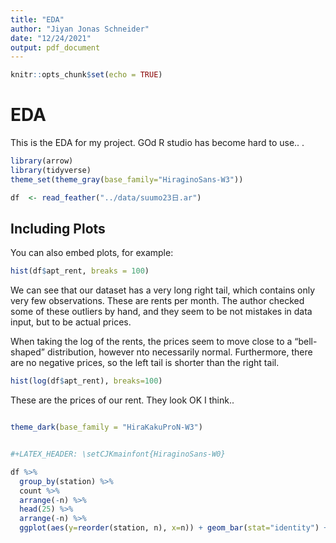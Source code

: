 ```yaml
---
title: "EDA"
author: "Jiyan Jonas Schneider"
date: "12/24/2021"
output: pdf_document
---
```


```r
knitr::opts_chunk$set(echo = TRUE)
```

# EDA

This is the EDA for my project.
GOd R studio has become hard to use.. .


```r
library(arrow)
library(tidyverse)
theme_set(theme_gray(base_family="HiraginoSans-W3"))
```


```r

df  <- read_feather("../data/suumo23日.ar")

```

## Including Plots

You can also embed plots, for example:

```r
hist(df$apt_rent, breaks = 100)
```

We can see that our dataset has a very long right tail, which contains only very few observations.
These are rents per month. The author checked some of these outliers by hand, and they seem to be 
not mistakes in data input, but to be actual prices. 

When taking the log of the rents, the prices seem to move close to a "bell-shaped"
distribution, however nto necessarily normal. Furthermore, there are no negative prices, so the left
tail is shorter than the right tail.

```r
hist(log(df$apt_rent), breaks=100)

```
These are the prices of our rent. They look OK I think.. 

```r
```



```r
theme_dark(base_family = "HiraKakuProN-W3")


#+LATEX_HEADER: \setCJKmainfont{HiraginoSans-W0}

df %>% 
  group_by(station) %>% 
  count %>%
  arrange(-n) %>%
  head(25) %>% 
  arrange(-n) %>%
  ggplot(aes(y=reorder(station, n), x=n)) + geom_bar(stat="identity") + ylab("station") + xlab("Number of properties")

```

















